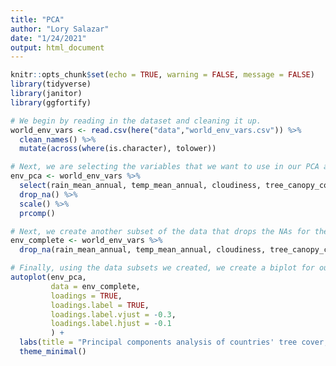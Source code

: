 ```yaml
---
title: "PCA"
author: "Lory Salazar"
date: "1/24/2021"
output: html_document
---
```


```r
knitr::opts_chunk$set(echo = TRUE, warning = FALSE, message = FALSE)
library(tidyverse)
library(janitor)
library(ggfortify)
```

```r
# We begin by reading in the dataset and cleaning it up.
world_env_vars <- read.csv(here("data","world_env_vars.csv")) %>% 
  clean_names() %>% 
  mutate(across(where(is.character), tolower))

# Next, we are selecting the variables that we want to use in our PCA and creating a subset only containing those variables. 
env_pca <- world_env_vars %>% 
  select(rain_mean_annual, temp_mean_annual, cloudiness, tree_canopy_cover) %>% 
  drop_na() %>% 
  scale() %>% 
  prcomp()

# Next, we create another subset of the data that drops the NAs for the variables we are interested in, but still included all other variables that we may want to use when we create a plot.
env_complete <- world_env_vars %>% 
  drop_na(rain_mean_annual, temp_mean_annual, cloudiness, tree_canopy_cover)

# Finally, using the data subsets we created, we create a biplot for our PCA.
autoplot(env_pca,
         data = env_complete,
         loadings = TRUE,
         loadings.label = TRUE,
         loadings.label.vjust = -0.3,
         loadings.label.hjust = -0.1
         ) +
  labs(title = "Principal components analysis of countries' tree cover, cloudiness,\nand mean annual temperature and rain") +
  theme_minimal()

```

